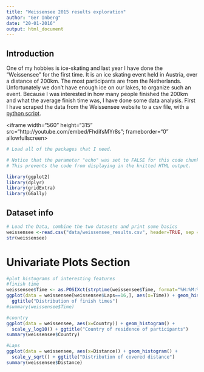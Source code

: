 ```yaml
---
title: "Weissensee 2015 results exploration"
author: "Ger Inberg"
date: "20-01-2016"
output: html_document
---
```


## Introduction
One of my hobbies is ice-skating and last year I have done the "Weissensee" for the first time. It is an ice skating event held in Austria, over a distance of 200km. The most participants are from the Netherlands. Unfortunately we don't have enough ice on our lakes, to organize such an event. Because I was interested in how many people finished the 200km and what the average finish time was, I have done some data analysis.
First I have scraped the data from the Weissensee website to a csv file, with a [python script](weissensee_scraper.py).

<iframe width="560" height="315" src="http://youtube.com/embed/FhdifsMYr8s"; frameborder="0" allowfullscreen></iframe>

```r
# Load all of the packages that I need.

# Notice that the parameter "echo" was set to FALSE for this code chunk.
# This prevents the code from displaying in the knitted HTML output.

library(ggplot2)
library(dplyr)
library(gridExtra)
library(GGally)
```

## Dataset info
```r
# Load the Data, combine the two datasets and print some basics
weissensee <-read.csv("data/weissensee_results.csv", header=TRUE, sep = ";") 
str(weissensee)
```

# Univariate Plots Section
```r
#plot histograms of interesting features
#finish time
weissensee$Time <- as.POSIXct(strptime(weissensee$Time, format="%H:%M:%S"))
ggplot(data = weissensee[weissensee$Laps==16,], aes(x=Time)) + geom_histogram() + 
  ggtitle("Distribution of finish times")
#summary(weissensee$Time)

#country
ggplot(data = weissensee, aes(x=Country)) + geom_histogram() + 
  scale_y_log10() + ggtitle("Country of residence of participants")
summary(weissensee$Country) 

#Laps
ggplot(data = weissensee, aes(x=Distance)) + geom_histogram() +
  scale_y_sqrt() + ggtitle("Distribution of covered distance")
summary(weissensee$Distance)
```
